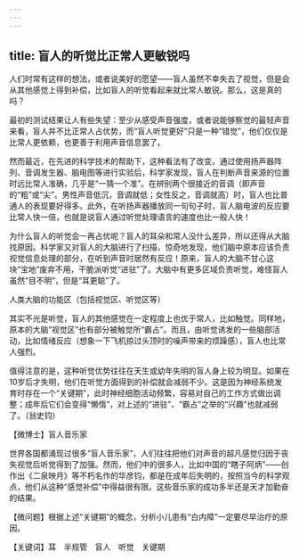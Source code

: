 ```yaml
---
---
---
```

title: 盲人的听觉比正常人更敏锐吗
---




人们时常有这样的想法，或者说美好的愿望——盲人虽然不幸失去了视觉，但是会从其他感觉上得到补偿，比如盲人的听觉看起来就比常人敏锐。那么，这是真的吗？

最初的测试结果让人有些失望：至少从感受声音强度，或者说能够察觉的最轻声音来看，盲人并不比正常人占优势，而“盲人听觉更好”只是一种“错觉”，他们仅仅是比常人更依赖，也更善于利用声音信息罢了。

然而最近，在先进的科学技术的帮助下，这种看法有了改变。通过使用扬声器阵列、音调发生器、脑电图等进行实验后，科学家发现，盲人在判断声音来源的位置时远比常人准确，几乎是“一猜一个准”。在辨别两个很接近的音调（即声音的“粗”或“尖”。男性声音低沉，音调就低；女性反之，音调就高）时，盲人也比普通人的表现要好得多。此外，在听扬声器播放同一句句子时，盲人脑电波的反应要比常人快一倍，也就是说盲人通过听觉处理语言的速度也比一般人快！

为什么盲人的听觉会一再占优呢？盲人的耳朵和常人没什么差异，所以还得从大脑找原因。科学家又对盲人的大脑进行了扫描，惊奇地发现，他们脑中原本应该负责视觉信息处理的部分，在听到声音时居然有反应！原来，盲人的大脑不甘心这块“宝地”废弃不用，干脆派听觉“进驻”了。大脑中有更多区域负责听觉，难怪盲人虽然“目不明”，但是“耳更聪”了。

人类大脑的功能区（包括视觉区、听觉区等）



其实不光是听觉，盲人的其他感觉在一定程度上也优于常人，比如触觉。同样地，原本的大脑“视觉区”也有部分被触觉所“霸占”。而且，由听觉诱发的一些脑部活动，比如情绪反应（想象一下飞机掠过头顶时的噪声带来的烦躁感），盲人也比常人强烈。

值得注意的是，这种听觉优势往往在天生或幼年失明的盲人身上较为明显。如果在10岁后才失明，他们在听觉方面得到的补偿就会减弱不少。这是因为神经系统发育时存在一个“关键期”，此时神经细胞活动频繁，容易对自己的工作方式做出调整；成年后它们会变得“懒惰”，对上述的“进驻”、“霸占”之举的“兴趣”也就减弱了。（翁史钧）





【微博士】盲人音乐家

世界各国都涌现过很多“盲人音乐家”，人们往往把他们对声音的超凡感觉归因于丧失视觉后听觉得到了加强。然而，他们中的很多人，比如中国的“瞎子阿炳”——创作出《二泉映月》等不朽名作的华彦钧，都是在成年后失明的，按照当今的科学观点，他们从这种“感觉补偿”中得益很有限。这些音乐家的成功多半还是天才加勤奋的结果。

【微问题】根据上述“关键期”的概念，分析小儿患有“白内障”一定要尽早治疗的原因。

【关键词】耳　半规管　盲人　听觉　关键期